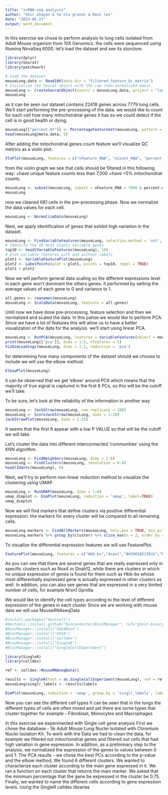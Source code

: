---
title: "scRNA-seq analysis"
author: "Shir ohayon & Ye'ela granot & Reut lev"
date: "2023-05-23"
output: word_document
---

In this exercise we chose to perform analysis to lung cells isolated from Adult Mouse organism from 10X Genomics. the cells were sequenced using Illumina NovaSeq 6000.
let's load the dataset and see its sturcture.
```{r}
library(dplyr)
library(Seurat)
library(patchwork)

# Load the dataset
mouseLung.data <- Read10X(data.dir = "filtered_feature_bc_matrix")
# Initialize the Seurat object with the raw (non-normalized data).
mouseLung <- CreateSeuratObject(counts = mouseLung.data, project = "lungCell", min.cells = 3, min.features = 200)
mouseLung
```

as it can be seen our dataset contains 22418 genes across 7779 lung cells.
We'll start performing the pre-processing of the data.
we would like to count for each cell how many mitochondrial genes it has so we could detect if the cell is 
in good health or dying.

```{r}
mouseLung[["percent.mt"]] <- PercentageFeatureSet(mouseLung, pattern = "^mt-")
head(mouseLung@meta.data, 5)

```
After adding the mitochondrial genes count feature we'll visualize QC metrics as a violin plot.
```{r}
VlnPlot(mouseLung, features = c("nFeature_RNA", "nCount_RNA", "percent.mt"), ncol = 3)
```
from the violin graph we see that cells should be filtered in this following way:
+have unique feature counts less than 7,000
+have <5% mitochondrial counts.

```{r}
mouseLung <- subset(mouseLung, subset = nFeature_RNA < 7000 & percent.mt < 5)
mouseLung

```
now we cleaned 681 cells in the pre-processing phase.
Now we normalize the data values for each cell.
```{r}
mouseLung <- NormalizeData(mouseLung)
```
Next, we apply identification of genes that exhibit high variation in the dataset.
```{r var_features, fig.height=5, fig.width=11}
mouseLung <- FindVariableFeatures(mouseLung, selection.method = 'vst', nfeatures = 2000)
# Identify the 10 most highly variable genes
top10 <- head(VariableFeatures(mouseLung), 10)
# plot variable features with and without labels
plot1 <- VariableFeaturePlot(mouseLung)
plot2 <- LabelPoints(plot = plot1, points = top10, repel = TRUE)
plot1 + plot2
```
Now we will perform general data scaling so the different expressions level in each gene won't dominant the others genes. it performed by setting the average values of each gene to 0 and variance to 1.
```{r regress, fig.height=7, fig.width=11, results='hide'}
all.genes <- rownames(mouseLung)
mouseLung <- ScaleData(mouseLung, features = all.genes)

```
Until now we have done pre-processing, feature selection and then we normalized and scaled the data.
In this pahse we would like to perform PCA. Since we have a lot of features this will allow us to have a better visualization of the data for the analysis. we'll start using linear PCA.

```{r pca, results='hide'}
mouseLung <- RunPCA(mouseLung, features = VariableFeatures(object = mouseLung))
print(mouseLung[['pca']], dims = 1:5, nfeatures = 5)
VizDimLoadings(mouseLung, dims = 1:2, reduction = 'pca')
```
for determining how many components of the dataset should we choose to include we will use the elbow method.

```{r elbow_plot, fig.height=6, fig.width=10}
ElbowPlot(mouseLung)
```
it can be observed that we get 'elbow' around PC6 which means that the majority of true signal is captured in the first 6 PCs, so this will be the cutoff we'll take.

To be sure, let's look at the reliability of the information in another way
```{r}
mouseLung <- JackStraw(mouseLung, num.replicate = 100)
mouseLung <- ScoreJackStraw(mouseLung, dims = 1:20)
JackStrawPlot(mouseLung, dims = 1:15)
```
It seems that the first 6 appear with a low P VALUE so that will be the cutoff we will take.

Let's cluster the data into different interconnected 'communities' using the KNN algorithm.
```{r cluster, fig.height=5, fig.width=7}
mouseLung <- FindNeighbors(mouseLung, dims = 1:6)
mouseLung <- FindClusters(mouseLung, resolution = 0.4)
head(Idents(mouseLung), 5)

```
Next, we'll try to perform non-linear reduction method to visualize the clustering using UMAP.

```{r tsneplot, fig.height=5, fig.width=7}
mouseLung <- RunUMAP(mouseLung, dims = 1:6)
umap_dimplot <- DimPlot(mouseLung, reduction = 'umap', label=TRUE)
umap_dimplot
```
Now we will find markers that define clusters via positive differential expression.
the markers for every cluster will be compared to all remaining cells.

```{r}

mouseLung.markers <- FindAllMarkers(mouseLung, only.pos = TRUE, min.pct = 0.75)
mouseLung.markers %>% group_by(cluster) %>% slice_max(n = 2, order_by = avg_log2FC)

```

To visualize the differential expression features we will use FeaturePlot.

```{r fig.height=8, fig.width=7}
FeaturePlot(mouseLung, features = c("Hbb-bs","Acoxl","B430010I23Rik","Rtkn2","Bmp6","Nox4","Dnah12","Htr2c","Ptprb","Arhgap15","Sox5","Gpm6a","Nrxn1"))
```
As you can see that there are several genes that are really expressed only in specific clusters such as Nox4 or Dnah12, while there are clusters in which no unique expression of genes is found for them such as Hbb-bs whose most differentially expressed gene is actually expressed in other clusters as well. In addition, you can also see genes that are expressed in a very limited number of cells, for example Nrxn1 Gpm6a

We would like to identify the cell types according to the level of different expression of the genes in each cluster
Since we are working with mouse data we will use MouseRNAseqData
```{r}
#install.packages("devtools")  
#devtools::install_github("Bioconductor/BiocManager", ref="ghost-binary-repo")
#BiocManager::install("GSEABase")
#BiocManager::install("GSVA")
#BiocManager::install("celldex")
#BiocManager::install("SingleR")
#BiocManager::install("SingleCellExperiment")
```

```{r}
library(SingleR)
library(celldex)
```


```{r}
ref <- celldex::MouseRNAseqData()
```


```{r}
results <- SingleR(test = as.SingleCellExperiment(mouseLung), ref = ref, labels = ref$label.main)
mouseLung$singlr_labels <- results$labels
```

```{r}
DimPlot(mouseLung, reduction = 'umap', group.by = 'singlr_labels', label = TRUE)
```
Now you can see the different cell types
It can be seen that in the lungs the different types of cells are often mixed and yet there are some types that cluster together for example - Fibroblast, Monocytes and Macrophages


In this exercise we experimented with Single cell gene analysis
First we chose the database - 5k Adult Mouse Lung Nuclei Isolated with Chromium Nuclei Isolation Kit. To work with the Data we had to clean the data, for example we filtered out mitochondrial genes and filtered out cells that had high variation in gene expression.
In addition, as a preliminary step to the analysis, we normalized the expression of the genes to values between 0 and 1.
The PCA results - we chose the best PCs according to the p-value and the elbow method, We found 6 different clusters. We wanted to characterize each cluster according to the main gene expressed in it. We ran a function on each cluster that returns the main marker. We asked that the minimum percentage that the gene be expressed in the cluster be 0.75. Finally, we wanted to name the different cells according to gene expression levels. Using the SingleR celldex libraries